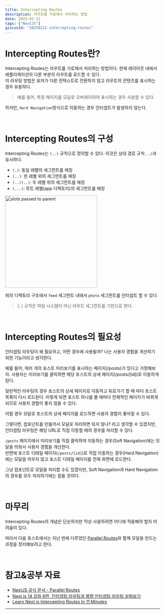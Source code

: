 ```yaml
---
title: Intercepting Routes
description: 라우트를 가로채서 처리하는 방법
date: 2025-02-22
tags: ["NextJS"]
giscusId: "20250222-intercepting-routes"
---
```


# Intercepting Routes란?

Intercepting Routes는 라우트를 가로채서 처리하는 방법이다. 현재 레이아웃 내에서 애플리케이션의 다른 부분의 라우트를 로드할 수 있다.  
이 라우팅 방법은 유저가 다른 컨텍스트로 전환하지 않고 라우트의 콘텐츠를 표시하는 경우 유용하다.

> 예를 들어, 특정 페이지를 모달로 오버레이하여 표시하는 경우 사용할 수 있다.

하지만, `Hard Navigation`방식으로 이동하는 경우 인터셉트가 발생하지 않는다.

<br />

# Intercepting Routes의 구성

Intercepting Routes는 `(..)` 규칙으로 정의할 수 있다. 이것은 상대 경로 규칙 `../`과 유사하다.

- `(.)`: 동일 레벨의 세그먼트를 매칭
- `(..)`: 한 레벨 위의 세그먼트를 매칭
- `(..)(..)`: 두 레벨 위의 세그먼트를 매칭
- `(...)`: 루트 레벨(app 디렉토리)의 세그먼트를 매칭

<Image
  src="https://github.com/user-attachments/assets/23440e2d-b61e-44ab-a30f-7b19784abf80"
  alt="slots passed to parent"
  height="300px"
/>

위의 디렉토리 구조에서 `feed` 세그먼트 내에서 `photo` 세그먼트를 인터셉트 할 수 있다.

> (..) 규칙은 파일 시스템이 아닌 라우트 세그먼트를 기반으로 한다.

<br />

# Intercepting Routes의 필요성

인터셉팅 라우팅이 왜 필요하고, 어떤 경우에 사용될까? 나는 사용자 경험을 개선하기 위한 기능이라고 생각한다.

예를 들어, 여러 개의 포스트 미리보기를 표시하는 페이지(/posts)가 있다고 가정해보자. 사용자는 미리보기를 클릭하면 해당 포스트의 상세 페이지(/posts/[id])로 이동하게 된다.

일반적인 라우팅의 경우 포스트의 상세 페이지로 이동하고 뒤로가기 할 때 마다 포스트 목록이 다시 로드된다. 이렇게 되면 포스트 하나를 볼 때마다 전체적인 페이지가 바뀌게 되므로 사용자 경험이 좋지 않을 수 있다.

이럴 경우 모달로 포스트의 상세 페이지를 로드하면 사용자 경험이 좋아질 수 있다.

그렇다면, 컴포넌트를 만들어서 모달로 처리하면 되지 않나? 라고 생각할 수 있겠지만, 인터셉팅 라우팅은 해당 URL로 직접 이동할 때의 경우를 처리할 수 있다.

`/posts` 페이지에서 미리보기를 직접 클릭하여 이동하는 경우(Soft Navigation)에는 모달을 띄워서 사용자 경험을 개선한다.  
반면에 포스트 디테일 페이지(`/posts/[id]`)로 직접 이동하는 경우(Hard Navigation)에는 모달을 띄우지 않고 포스트 디테일 페이지를 전체 화면에 로드한다.

그냥 컴포넌트로 모달을 처리할 수도 있겠지만, Soft Navigation과 Hard Navigation의 경우를 모두 처리하기에는 힘들 것이다.

<br />

# 마무리

Intercepting Routes의 개념은 단순하지만 막상 사용하려면 어디에 적용해야 할지 어려움이 있다.

따라서 다음 포스트에서는 지난 번에 다루었던 [Parallel Routes](https://www.ice28.dev/posts/parallel-routes)와 함께 모달을 만드는 과정을 정리해보려고 한다.

<br />

# 참고&공부 자료

- [NextJS 공식 문서 - Parallel Routes](https://nextjs.org/docs/app/building-your-application/routing/intercepting-routes)
- [Next.js 14 강좌 6편. 인터셉팅 라우팅과 병렬 인터셉팅 라우팅 살펴보기](https://mycodings.fly.dev/blog/2024-05-04-nextjs-14-tutorial-6-intercepting-routes-and-parallel-intercepting-routes#nextjs-14-%EA%B0%95%EC%A2%8C-6%ED%8E%B8-%EC%9D%B8%ED%84%B0%EC%85%89%ED%8C%85-%EB%9D%BC%EC%9A%B0%ED%8C%85intercepting-routes%EA%B3%BC-%EB%B3%91%EB%A0%AC-%EC%9D%B8%ED%84%B0%EC%85%89%ED%8C%85-%EB%9D%BC%EC%9A%B0%ED%8C%85parallel-intercepting-routes-%EC%82%B4%ED%8E%B4%EB%B3%B4%EA%B8%B0)
- [Learn Next.js Intercepting Routes In 11 Minutes](https://youtu.be/zDZBKEvU8b0?si=2dWiqzQ3KFH8AcqZ)

---
